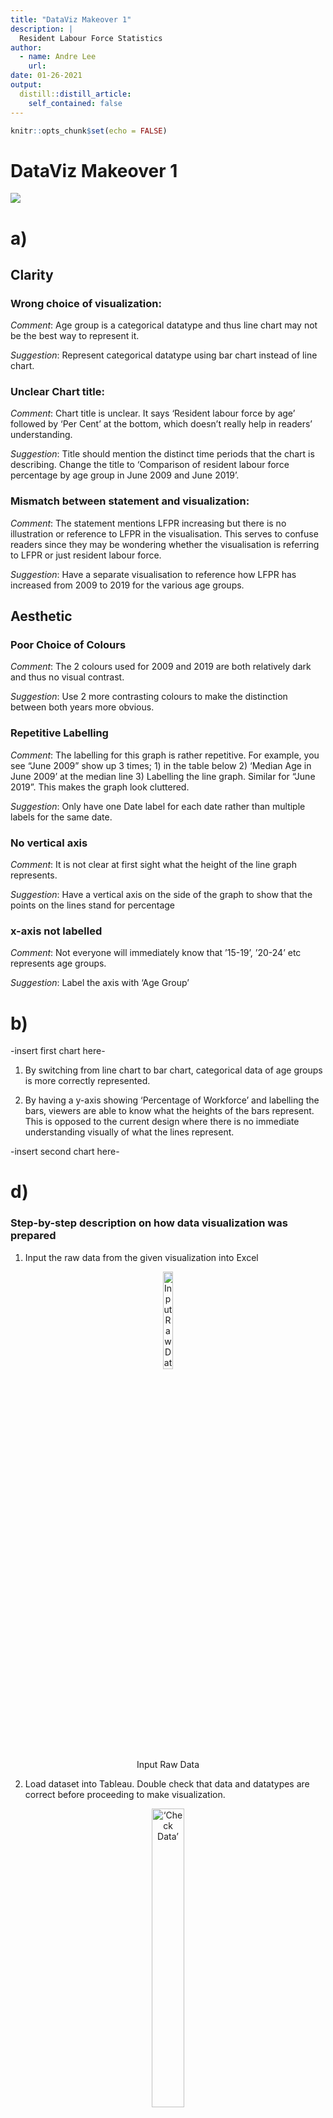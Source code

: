 ```yaml
---
title: "DataViz Makeover 1"
description: |
  Resident Labour Force Statistics
author:
  - name: Andre Lee
    url: 
date: 01-26-2021
output:
  distill::distill_article:
    self_contained: false
---
```



```r
knitr::opts_chunk$set(echo = FALSE)
```

# DataViz Makeover 1

![](Question.png)

# a) 

## Clarity 

### Wrong choice of visualization: 
*Comment*: Age group is a categorical datatype and thus line chart may not be the best way to represent it.

*Suggestion*: Represent categorical datatype using bar chart instead of line chart.

### Unclear Chart title:
*Comment*: Chart title is unclear. It says 'Resident labour force by age' followed by 'Per Cent' at the bottom, which doesn't really help in readers' understanding.

*Suggestion*: Title should mention the distinct time periods that the chart is describing. Change the title to ‘Comparison of resident labour force percentage by age group in June 2009 and June 2019’. 

### Mismatch between statement and visualization:
*Comment*: The statement mentions LFPR increasing but there is no illustration or reference to LFPR in the visualisation. This serves to confuse readers since they may be wondering whether the visualisation is referring to LFPR or just resident labour force.

*Suggestion*: Have a separate visualisation to reference how LFPR has increased from 2009 to 2019 for the various age groups.

## Aesthetic

### Poor Choice of Colours
*Comment*: The 2 colours used for 2009 and 2019 are both relatively dark and thus no visual contrast.

*Suggestion*: Use 2 more contrasting colours to make the distinction between both years more obvious.

### Repetitive Labelling
*Comment*: The labelling for this graph is rather repetitive. For example, you see “June 2009” show up 3 times; 1) in the table below 2) ‘Median Age in June 2009’ at the median line 3) Labelling the line graph. Similar for “June 2019”. This makes the graph look cluttered.

*Suggestion*: Only have one Date label for each date rather than multiple labels for the same date.

### No vertical axis
*Comment*: It is not clear at first sight what the height of the line graph represents.

*Suggestion*: Have a vertical axis on the side of the graph to show that the points on the lines stand for percentage

### x-axis not labelled
*Comment*: Not everyone will immediately know that ’15-19’, ’20-24’ etc represents age groups.

*Suggestion*: Label the axis with ‘Age Group’

# b)
-insert first chart here-

1) By switching from line chart to bar chart, categorical data of age groups is more correctly represented. 

2) By having a y-axis showing ‘Percentage of Workforce’ and labelling the bars, viewers are able to know what the heights of the bars represent. This is opposed to the current design where there is no immediate understanding visually of what the lines represent.

-insert second chart here-

# d)
### Step-by-step description on how data visualization was prepared
1) Input the raw data from the given visualization into Excel

<center>
![Input Raw Data](Raw_Workforce_Data.png){width=20%}
</center>

2) Load dataset into Tableau. Double check that data and datatypes are correct before proceeding to make visualization.

<center>
!['Check Data'](images/check_data.png){width=35%}
</center>

3) Drag 'Age Group' into Columns 
Drag 'Jun-09' and 'Jun-19' into Rows

<center>
![](images/first_viz.png){width=70%}
</center>

4) Drag 'Jun-19' into the 'Jun-09' y-axis on the top panel of the chart
<center>
![](images/drag.png){width=70%}
</center>

5) Edit y-axis to change max value to be 20. Change the name of axis to 'Percentage of Workforce(%)'

6) Drag 'Measure Names' from Tables to 'Color'. This makes 'Jun-09' blue and 'Jun-19' yellow

7) Uncheck 'Show Header' on the x-axis. This gets rid of the Jun-09 and Jun-19 labelling on the x-axis.

<center>
![](images/yellow.png){width=70%}
</center>

8) Edit Title of legend to 'Time Period'. Edit Alias for both 'Jun-09' and 'Jun-19' to as follows to inform viewers of the median age for both time periods:
<center>
![](images/legend.png){width=30%}
</center>

